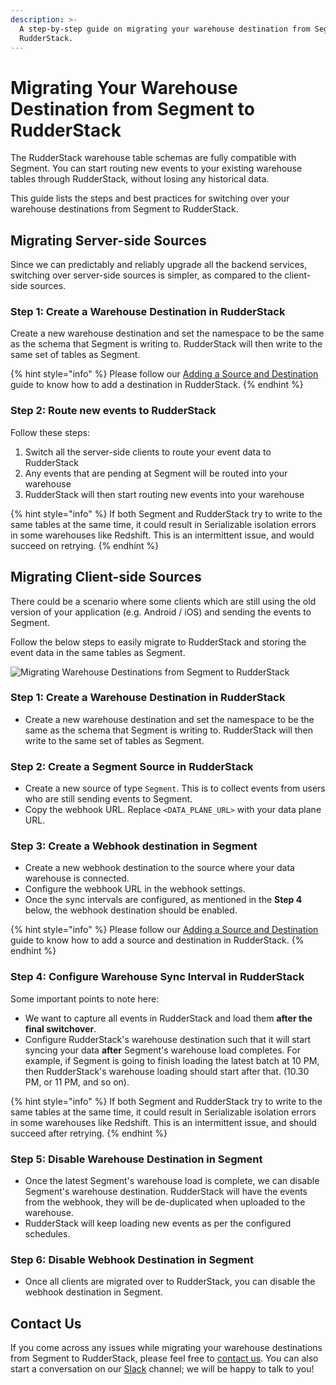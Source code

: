 ```yaml
---
description: >-
  A step-by-step guide on migrating your warehouse destination from Segment to
  RudderStack.
---
```


# Migrating Your Warehouse Destination from Segment to RudderStack

The RudderStack warehouse table schemas are fully compatible with Segment. You can start routing new events to your existing warehouse tables  through RudderStack, without losing any historical data.

This guide lists the steps and best practices for switching over your warehouse destinations from Segment to RudderStack.

## Migrating Server-side Sources

Since we can predictably and reliably upgrade all the backend services, switching over server-side sources is simpler, as compared to the client-side sources.

### **Step 1: Create a Warehouse Destination in RudderStack**

Create a new warehouse destination and set the namespace to be the same as the schema that Segment is writing to. RudderStack will then write to the same set of tables as Segment.

{% hint style="info" %}
Please follow our [Adding a Source and Destination](https://docs.rudderstack.com/getting-started/adding-source-and-destination-rudderstack) guide to know how to add a destination in RudderStack.
{% endhint %}

### **Step 2: Route new events to RudderStack**

Follow these steps:

1. Switch all the server-side clients to route your event data to RudderStack
2. Any events that are pending at Segment will be routed into your warehouse
3. RudderStack will then start routing new events into your warehouse

{% hint style="info" %}
If both Segment and RudderStack try to write to the same tables at the same time, it could result in Serializable isolation errors in some warehouses like Redshift. This is an intermittent issue, and would succeed on retrying.
{% endhint %}

## Migrating Client-side Sources

There could be a scenario where some clients which are still using the old version of your application \(e.g. Android / iOS\) and sending the events to Segment. 

Follow the below steps to easily migrate to RudderStack and storing the event data in the same tables as Segment.

![Migrating Warehouse Destinations from Segment to RudderStack](../../.gitbook/assets/warehouse-migration.png)

### **Step 1: Create a Warehouse Destination in RudderStack**

* Create a new warehouse destination and set the namespace to be the same as the schema that Segment is writing to. RudderStack will then write to the same set of tables as Segment.

### **Step 2: Create a Segment Source in RudderStack**

* Create a new source of type `Segment`. This is to collect events from users who are still sending events to Segment.
* Copy the webhook URL. Replace `<DATA_PLANE_URL>` with your data plane URL.

### **Step 3: Create a Webhook destination in Segment**

* Create a new webhook destination to the source where your data warehouse is connected.
* Configure the webhook URL in the webhook settings.
* Once the sync intervals are configured, as mentioned in the **Step 4** below, the webhook destination should be enabled.

{% hint style="info" %}
Please follow our [Adding a Source and Destination](https://docs.rudderstack.com/getting-started/adding-source-and-destination-rudderstack) guide to know how to add a source and destination in RudderStack.
{% endhint %}

### **Step 4:** **Configure Warehouse Sync Interval in RudderStack**

Some important points to note here:

* We want to capture all events in RudderStack and load them **after the final switchover**.
* Configure RudderStack's warehouse destination such that it will start syncing your data **after** Segment's warehouse load completes. For example, if Segment is going to finish loading the latest batch at 10 PM, then RudderStack's warehouse loading should start after that. \(10.30 PM, or 11 PM, and so on\).

{% hint style="info" %}
If both Segment and RudderStack try to write to the same tables at the same time, it could result in Serializable isolation errors in some warehouses like Redshift. This is an intermittent issue, and should succeed after retrying.
{% endhint %}

### **Step 5: Disable Warehouse Destination in Segment**

* Once the latest Segment's warehouse load is complete, we can disable Segment's warehouse destination. RudderStack will have the events from the webhook, they will be de-duplicated when uploaded to the warehouse.
* RudderStack will keep loading new events as per the configured schedules.

### **Step 6: Disable Webhook Destination in Segment**

* Once all clients are migrated over to RudderStack, you can disable the webhook destination in Segment.

## Contact Us

If you come across any issues while migrating your warehouse destinations from Segment to RudderStack, please feel free to [contact us](mailto:%20docs@rudderstack.com). You can also start a conversation on our [Slack](https://resources.rudderstack.com/join-rudderstack-slack) channel; we will be happy to talk to you!

